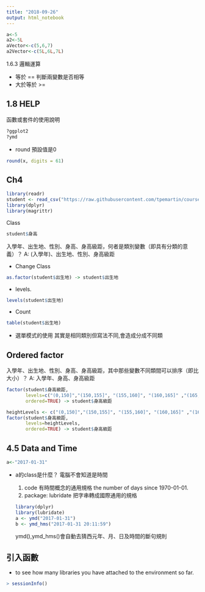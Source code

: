 ```yaml
---
title: "2018-09-26"
output: html_notebook
---
```


```r
a<-5
a2<-5L
aVector<-c(5,6,7)
a2Vector<-c(5L,6L,7L)
```
1.6.3 邏輯運算

- 等於 == 判斷兩變數是否相等
- 大於等於 >=

## 1.8 HELP
函數或套件的使用說明

```r
?ggplot2
?ymd
```

- round
預設值是0
```r
round(x, digits = 61)
```

## Ch4

```r
library(readr)
student <- read_csv("https://raw.githubusercontent.com/tpemartin/course-107-1-programming-for-data-science/master/data/student.csv")
library(dplyr)
library(magrittr)

```
Class

```r
student$身高
```
入學年、出生地、性別、身高、身高級距，何者是類別變數（即具有分類的意義）？
A: (入學年)、出生地、性別、身高級距

- Change Class
```r
as.factor(student$出生地) -> student$出生地

```
- levels.
```r
levels(student$出生地)
```
- Count
```r
table(student$出生地)
```
- 選單模式的使用
其實是相同類別但寫法不同,會造成分成不同類

## Ordered factor
入學年、出生地、性別、身高、身高級距，其中那些變數不同類間可以排序（即比大小）？
A: 入學年、身高、身高級距

```r
factor(student$身高級距,
       levels=c("(0,150]","(150,155]", "(155,160]", "(160,165]" ,"(165,170]", "(170,175]" ,"(175,180]" ,"(180,185]", "(185,200]"),
       ordered=TRUE) -> student$身高級距

heightLevels <- c("(0,150]","(150,155]", "(155,160]", "(160,165]" ,"(165,170]", "(170,175]" ,"(175,180]" ,"(180,185]", "(185,200]")
factor(student$身高級距,
       levels=heightLevels,
       ordered=TRUE) -> student$身高級距
```
## 4.5 Data and Time

```r
a<-"2017-01-31"
```
- a的class是什麼？
電腦不會知道是時間

  1. code 有時間概念的通用規格
the number of days since 1970-01-01.
  2. package: lubridate
     把字串轉成國際通用的規格
```r
library(dplyr)
library(lubridate)
a <- ymd("2017-01-31") 
b <- ymd_hms("2017-01-31 20:11:59")
```
ymd(),ymd_hms()會自動去猜西元年、月、日及時間的斷句規則

## 引入函數
- to see how many libraries you have attached to the environment so far.
```r
> sessionInfo()
```


